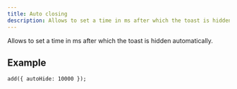 ```yaml
---
title: Auto closing
description: Allows to set a time in ms after which the toast is hidden automatically.
---
```


Allows to set a time in ms after which the toast is hidden automatically.


<AutoHideExample />

## Example

```tsx
add({ autoHide: 10000 });
```


<Blob1 />
